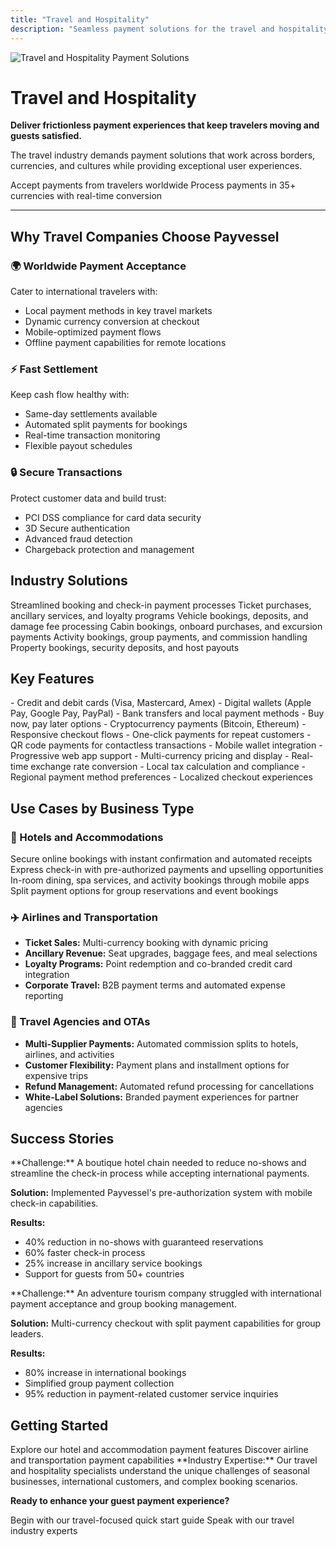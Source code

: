 ```yaml
---
title: "Travel and Hospitality"
description: "Seamless payment solutions for the travel and hospitality industry"
---
```


<img
  src="https://www.payvessel.com/hero-image-three.png"
  alt="Travel and Hospitality Payment Solutions"
/>

# Travel and Hospitality

**Deliver frictionless payment experiences that keep travelers moving and guests satisfied.**

The travel industry demands payment solutions that work across borders, currencies, and cultures while providing exceptional user experiences.

<CardGroup cols={2}>
  <Card title="✈️ Global Reach" icon="plane">
    Accept payments from travelers worldwide
  </Card>
  <Card title="💱 Multi-Currency" icon="coins">
    Process payments in 35+ currencies with real-time conversion
  </Card>
</CardGroup>

***

## Why Travel Companies Choose Payvessel

### 🌍 Worldwide Payment Acceptance
Cater to international travelers with:
- Local payment methods in key travel markets
- Dynamic currency conversion at checkout
- Mobile-optimized payment flows
- Offline payment capabilities for remote locations

### ⚡ Fast Settlement
Keep cash flow healthy with:
- Same-day settlements available
- Automated split payments for bookings
- Real-time transaction monitoring
- Flexible payout schedules

### 🔒 Secure Transactions
Protect customer data and build trust:
- PCI DSS compliance for card data security
- 3D Secure authentication
- Advanced fraud detection
- Chargeback protection and management

## Industry Solutions

<CardGroup cols={3}>
  <Card title="🏨 Hotels & Resorts" icon="bed">
    Streamlined booking and check-in payment processes
  </Card>
  <Card title="✈️ Airlines" icon="plane-departure">
    Ticket purchases, ancillary services, and loyalty programs
  </Card>
  <Card title="🚗 Car Rentals" icon="car">
    Vehicle bookings, deposits, and damage fee processing
  </Card>
  <Card title="🚢 Cruise Lines" icon="ship">
    Cabin bookings, onboard purchases, and excursion payments
  </Card>
  <Card title="🎫 Tour Operators" icon="ticket">
    Activity bookings, group payments, and commission handling
  </Card>
  <Card title="🏠 Vacation Rentals" icon="house">
    Property bookings, security deposits, and host payouts
  </Card>
</CardGroup>

## Key Features

<AccordionGroup>
  <Accordion icon="credit-card" title="Flexible Payment Options">
    - Credit and debit cards (Visa, Mastercard, Amex)
    - Digital wallets (Apple Pay, Google Pay, PayPal)
    - Bank transfers and local payment methods
    - Buy now, pay later options
    - Cryptocurrency payments (Bitcoin, Ethereum)
  </Accordion>
  <Accordion icon="mobile" title="Mobile-First Design">
    - Responsive checkout flows
    - One-click payments for repeat customers
    - QR code payments for contactless transactions
    - Mobile wallet integration
    - Progressive web app support
  </Accordion>
  <Accordion icon="globe" title="International Capabilities">
    - Multi-currency pricing and display
    - Real-time exchange rate conversion
    - Local tax calculation and compliance
    - Regional payment method preferences
    - Localized checkout experiences
  </Accordion>
</AccordionGroup>

## Use Cases by Business Type

### 🏨 Hotels and Accommodations

<Steps>
  <Step title="Reservation Booking">
    Secure online bookings with instant confirmation and automated receipts
  </Step>
  <Step title="Check-in Payments">
    Express check-in with pre-authorized payments and upselling opportunities
  </Step>
  <Step title="Ancillary Services">
    In-room dining, spa services, and activity bookings through mobile apps
  </Step>
  <Step title="Group Bookings">
    Split payment options for group reservations and event bookings
  </Step>
</Steps>

### ✈️ Airlines and Transportation

- **Ticket Sales:** Multi-currency booking with dynamic pricing
- **Ancillary Revenue:** Seat upgrades, baggage fees, and meal selections
- **Loyalty Programs:** Point redemption and co-branded credit card integration
- **Corporate Travel:** B2B payment terms and automated expense reporting

### 🎯 Travel Agencies and OTAs

- **Multi-Supplier Payments:** Automated commission splits to hotels, airlines, and activities
- **Customer Flexibility:** Payment plans and installment options for expensive trips
- **Refund Management:** Automated refund processing for cancellations
- **White-Label Solutions:** Branded payment experiences for partner agencies

## Success Stories

<Accordion title="Boutique Hotel Chain">
**Challenge:** A boutique hotel chain needed to reduce no-shows and streamline the check-in process while accepting international payments.

**Solution:** Implemented Payvessel's pre-authorization system with mobile check-in capabilities.

**Results:**
- 40% reduction in no-shows with guaranteed reservations
- 60% faster check-in process
- 25% increase in ancillary service bookings
- Support for guests from 50+ countries
</Accordion>

<Accordion title="Adventure Tour Operator">
**Challenge:** An adventure tourism company struggled with international payment acceptance and group booking management.

**Solution:** Multi-currency checkout with split payment capabilities for group leaders.

**Results:**
- 80% increase in international bookings
- Simplified group payment collection
- 95% reduction in payment-related customer service inquiries
</Accordion>

## Getting Started

<CardGroup cols={2}>
  <Card title="🏨 Hospitality Solutions" icon="bed">
    Explore our hotel and accommodation payment features
  </Card>
  <Card title="✈️ Travel Solutions" icon="plane">
    Discover airline and transportation payment capabilities
  </Card>
</CardGroup>

<Note>
**Industry Expertise:** Our travel and hospitality specialists understand the unique challenges of seasonal businesses, international customers, and complex booking scenarios.
</Note>

<div style={{textAlign: 'center', marginTop: '2rem'}}>

**Ready to enhance your guest payment experience?**

<CardGroup cols={2}>
  <Card title="🚀 Start Integration" icon="rocket" href="/quickstart">
    Begin with our travel-focused quick start guide
  </Card>
  <Card title="💬 Industry Consultation" icon="comments" href="mailto:travel@payvessel.com">
    Speak with our travel industry experts
  </Card>
</CardGroup>

</div>
